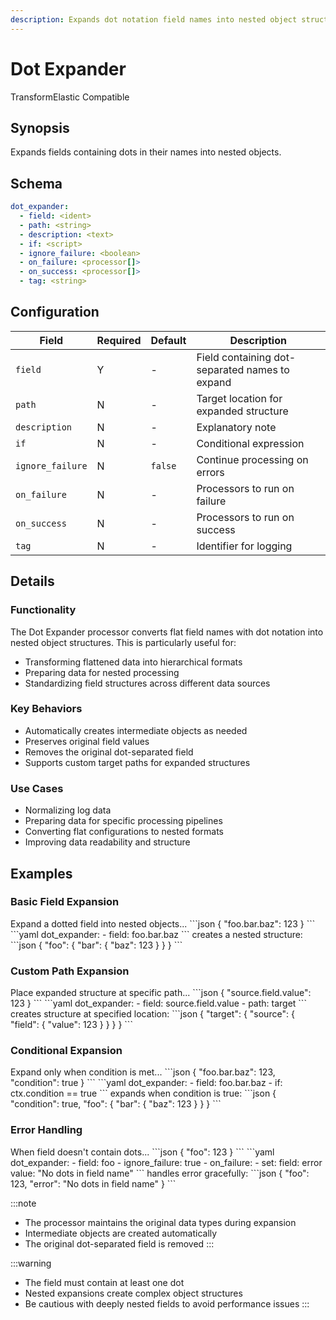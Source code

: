 ```yaml
---
description: Expands dot notation field names into nested object structures
---
```


# Dot Expander

<span class="theme-doc-version-badge badge badge--primary">Transform</span><span class="theme-doc-version-badge badge badge--secondary">Elastic Compatible</span>

## Synopsis

Expands fields containing dots in their names into nested objects.

## Schema

```yaml {2}
dot_expander:
  - field: <ident>
  - path: <string>
  - description: <text>
  - if: <script>
  - ignore_failure: <boolean>
  - on_failure: <processor[]>
  - on_success: <processor[]>
  - tag: <string>
```

## Configuration

|Field|Required|Default|Description|
|---|---|---|---|
|`field`|Y|-|Field containing dot-separated names to expand|
|`path`|N|-|Target location for expanded structure|
|`description`|N|-|Explanatory note|
|`if`|N|-|Conditional expression|
|`ignore_failure`|N|`false`|Continue processing on errors|
|`on_failure`|N|-|Processors to run on failure|
|`on_success`|N|-|Processors to run on success|
|`tag`|N|-|Identifier for logging|

## Details

### Functionality
The Dot Expander processor converts flat field names with dot notation into nested object structures. This is particularly useful for:

- Transforming flattened data into hierarchical formats
- Preparing data for nested processing
- Standardizing field structures across different data sources

### Key Behaviors
- Automatically creates intermediate objects as needed
- Preserves original field values
- Removes the original dot-separated field
- Supports custom target paths for expanded structures

### Use Cases
- Normalizing log data
- Preparing data for specific processing pipelines
- Converting flat configurations to nested formats
- Improving data readability and structure

## Examples

### Basic Field Expansion

<ExampleGrid>
  <CommentCol>
    Expand a dotted field into nested objects...
  </CommentCol>
  <CodeCol>
    ```json
    {
      "foo.bar.baz": 123
    }
    ```
    ```yaml
    dot_expander:
      - field: foo.bar.baz
    ```
  </CodeCol>
  <CommentCol>
    creates a nested structure:
  </CommentCol>
  <CodeCol>
    ```json
    {
      "foo": {
        "bar": {
          "baz": 123
        }
      }
    }
    ```
  </CodeCol>
</ExampleGrid>

### Custom Path Expansion

<ExampleGrid>
  <CommentCol>
    Place expanded structure at specific path...
  </CommentCol>
  <CodeCol>
    ```json
    {
      "source.field.value": 123
    }
    ```
    ```yaml
    dot_expander:
      - field: source.field.value
      - path: target
    ```
  </CodeCol>
  <CommentCol>
    creates structure at specified location:
  </CommentCol>
  <CodeCol>
    ```json
    {
      "target": {
        "source": {
          "field": {
            "value": 123
          }
        }
      }
    }
    ```
  </CodeCol>
</ExampleGrid>

### Conditional Expansion

<ExampleGrid>
  <CommentCol>
    Expand only when condition is met...
  </CommentCol>
  <CodeCol>
    ```json
    {
      "foo.bar.baz": 123,
      "condition": true
    }
    ```
    ```yaml
    dot_expander:
      - field: foo.bar.baz
      - if: ctx.condition == true
    ```
  </CodeCol>
  <CommentCol>
    expands when condition is true:
  </CommentCol>
  <CodeCol>
    ```json
    {
      "condition": true,
      "foo": {
        "bar": {
          "baz": 123
        }
      }
    }
    ```
  </CodeCol>
</ExampleGrid>

### Error Handling

<ExampleGrid>
  <CommentCol>
    When field doesn't contain dots...
  </CommentCol>
  <CodeCol>
    ```json
    {
      "foo": 123
    }
    ```
    ```yaml
    dot_expander:
      - field: foo
      - ignore_failure: true
      - on_failure:
          - set:
              field: error
              value: "No dots in field name"
    ```
  </CodeCol>
  <CommentCol>
    handles error gracefully:
  </CommentCol>
  <CodeCol>
    ```json
    {
      "foo": 123,
      "error": "No dots in field name"
    }
    ```
  </CodeCol>
</ExampleGrid>

:::note
- The processor maintains the original data types during expansion
- Intermediate objects are created automatically
- The original dot-separated field is removed
:::

:::warning
- The field must contain at least one dot
- Nested expansions create complex object structures
- Be cautious with deeply nested fields to avoid performance issues
:::